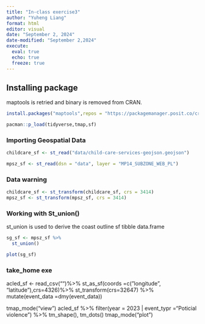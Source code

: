 ---
title: "In-class exercise3"
author: "Yuheng Liang"
format: html
editor: visual
date: "September 2, 2024"
date-modified: "September 2,2024"
execute: 
  eval: true
  echo: true
  freeze: true
---

## Installing package

maptools is retried and binary is removed from CRAN.

```{R}
install.packages("maptools",repos = "https://packagemanager.posit.co/cran/2023-10-13")
```

```{R}
pacman::p_load(tidyverse,tmap,sf)
```

### Importing Geospatial Data

```{R}
childcare_sf <- st_read("data/child-care-services-geojson.geojson")
```

```{R}
mpsz_sf <- st_read(dsn = "data", layer = "MP14_SUBZONE_WEB_PL")

```

### Data warning

```{R}
childcare_sf <- st_transform(childcare_sf, crs = 3414)
mpsz_sf <- st_transform(mpsz_sf, crs = 3414)
```

### Working with St_union()

st_union is used to derive the coast outline sf tibble data.frame

```{R}
sg_sf <- mpsz_sf %>%
  st_union()
```

```{r}
plot(sg_sf)
```

### take_home exe

acled_sf \<- read_csv("")%\>% st_as_sf(coords =c("longitude", "latitude"),crs=4326)%\>% st_transform(crs=32647) %\>% mutate(event_data =dmy(event_data))

tmap_mode("view") acled_sf %\>% filter(year = 2023 \| event_typr ="Poticial violence") %\>% tm_shape(), tm_dots() tmap_mode("plot")
